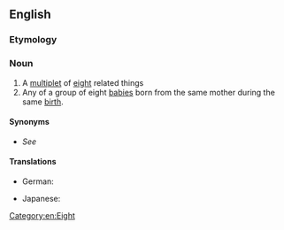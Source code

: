 ==English==

===Etymology===
{{rfe|lang=en}}

===Noun===
{{en-noun}}

# A [[multiplet]] of [[eight]] related things
# Any of a group of eight [[baby|babies]] born from the same mother during the same [[birth]].

====Synonyms====
* {{sense|any group of 8}} ''See'' '''{{l|en|octet}}'''

====Translations====
{{trans-top|one of eight babies born at the same birth}}
* German: {{t|de|Achtling|m}}
{{trans-mid}}
* Japanese: {{t+|ja|八つ子|tr=yatsugo|sc=Jpan}}
{{trans-bottom}}

[[Category:en:Eight]]